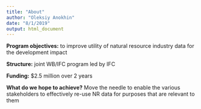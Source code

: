 ```yaml
---
title: "About"
author: "Oleksiy Anokhin"
date: "8/1/2019"
output: html_document
---
```


**Program objectives:** to improve utility of natural resource industry data for the development impact

**Structure:** joint WB/IFC program led by IFC

**Funding:** $2.5 million over 2 years

**What do we hope to achieve?** Move the needle to enable the various stakeholders to effectively re-use
NR data for purposes that are relevant to them